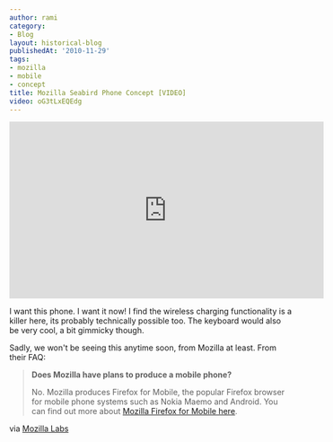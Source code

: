 ```yaml
---
author: rami
category:
- Blog
layout: historical-blog
publishedAt: '2010-11-29'
tags:
- mozilla
- mobile
- concept
title: Mozilla Seabird Phone Concept [VIDEO]
video: oG3tLxEQEdg
---
```


<iframe width="560" height="315" src="https://www.youtube-nocookie.com/embed/oG3tLxEQEdg?rel=0" frameborder="0" allow="autoplay; encrypted-media" allowfullscreen></iframe>

I want this phone. I want it now! I find the wireless charging functionality is a killer here, its probably technically possible too. The keyboard would also be very cool, a bit gimmicky though.

Sadly, we won't be seeing this anytime soon, from Mozilla at least. From their FAQ:
  
<blockquote>
  <p><strong>Does Mozilla have plans to produce a mobile phone?</strong></p>
  <p>No. Mozilla produces Firefox for Mobile, the popular Firefox browser for mobile phone systems such as Nokia Maemo and Android. You can find out more about <a href="http://www.mozilla.com/en-US/mobile/"> Mozilla Firefox for Mobile here</a>.</p>
</blockquote>

via [Mozilla Labs](https://mozillalabs.com/conceptseries/2010/09/23/seabird/)